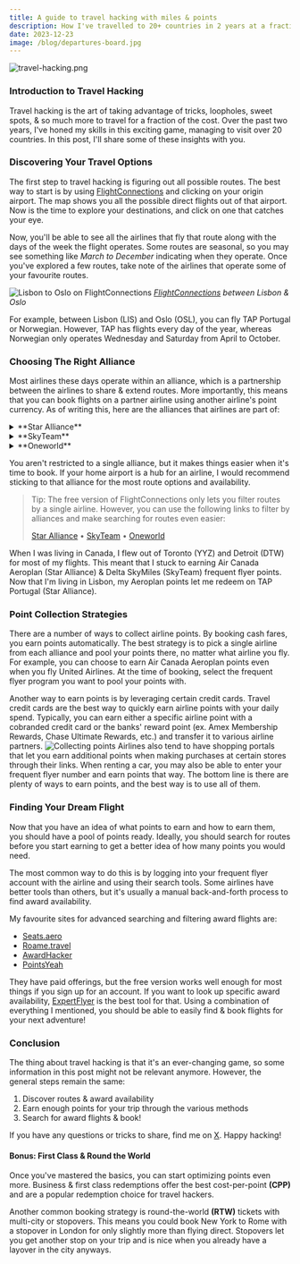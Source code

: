 ```yaml
---
title: A guide to travel hacking with miles & points
description: How I've travelled to 20+ countries in 2 years at a fraction of the cost
date: 2023-12-23
image: /blog/departures-board.jpg
---
```

![travel-hacking.png](blog/travel-hacking.png)

### Introduction to Travel Hacking
Travel hacking is the art of taking advantage of tricks, loopholes, sweet spots, & so much more to travel for a fraction of the cost. Over the past two years, I've honed my skills in this exciting game, managing to visit over 20 countries. In this post, I'll share some of these insights with you.
### Discovering Your Travel Options
The first step to travel hacking is figuring out all possible routes. The best way to start is by using [FlightConnections](https://www.flightconnections.com/) and clicking on your origin airport. The map shows you all the possible direct flights out of that airport. Now is the time to explore your destinations, and click on one that catches your eye.

Now, you'll be able to see all the airlines that fly that route along with the days of the week the flight operates. Some routes are seasonal, so you may see something like *March to December* indicating when they operate. Once you've explored a few routes, take note of the airlines that operate some of your favourite routes.

![Lisbon to Oslo on FlightConnections](blog/lis-osl.png)
*[FlightConnections](https://www.flightconnections.com/flights-from-lisbon-lis) between Lisbon & Oslo*

For example, between Lisbon (LIS) and Oslo (OSL), you can fly TAP Portugal or Norwegian. However, TAP has flights every day of the year, whereas Norwegian only operates Wednesday and Saturday from April to October.
### Choosing The Right Alliance
Most airlines these days operate within an alliance, which is a partnership between the airlines to share & extend routes. More importantly, this means that you can book flights on a partner airline using another airline's point currency. As of writing this, here are the alliances that airlines are part of:

<details><summary>**Star Alliance**</summary>Aegean Airlines, Air Canada, Air China, Air India, Air New Zealand, All Nippon Airways, Asiana Airlines, Austrian Airlines, Avianca, Brussels Airlines, Copa Airlines, Croatia Airlines, EgyptAir, Ethiopian Airlines, EVA Air, LOT Polish Airlines, Lufthansa, Scandinavian Airlines, Shenzhen Airlines, Singapore Airlines, South African Airways, Swiss International Air Lines, TAP Air Portugal, Thai Airways International, Turkish Airlines, and United Airlines</details>
<details><summary>**SkyTeam**</summary>Aerolíneas Argentinas, Aeroméxico, Air Europa, Air France, China Airlines, China Eastern Airlines, Czech Airlines, Delta Air Lines, Garuda Indonesia, ITA Airways, Kenya Airways, KLM Royal Dutch Airlines, Korean Air, Middle East Airlines, Saudia, TAROM, Vietnam Airlines, Virgin Atlantic, and XiamenAir</details>
<details><summary>**Oneworld**</summary>Alaska Airlines, American Airlines, British Airways, Cathay Pacific, Finnair, Iberia Airlines, Japan Airlines, Malaysia Airlines, Qantas, Qatar Airways, Royal Air Maroc, Royal Jordanian, and SriLankan Airlines</details>

You aren't restricted to a single alliance, but it makes things easier when it's time to book. If your home airport is a hub for an airline, I would recommend sticking to that alliance for the most route options and availability. 

> Tip: The free version of FlightConnections only lets you filter routes by a single airline. However, you can use the following links to filter by alliances and make searching for routes even easier:  
> 
> [Star Alliance](https://www.flightconnections.com/route-map-star-alliance) • [SkyTeam](https://www.flightconnections.com/route-map-skyteam) • [Oneworld](https://www.flightconnections.com/route-map-oneworld)

When I was living in Canada, I flew out of Toronto (YYZ) and Detroit (DTW) for most of my flights. This meant that I stuck to earning Air Canada Aeroplan (Star Alliance) & Delta SkyMiles (SkyTeam) frequent flyer points. Now that I'm living in Lisbon, my Aeroplan points let me redeem on TAP Portugal (Star Alliance).
### Point Collection Strategies
There are a number of ways to collect airline points. By booking cash fares, you earn points automatically. The best strategy is to pick a single airline from each alliance and pool your points there, no matter what airline you fly. For example, you can choose to earn Air Canada Aeroplan points even when you fly United Airlines. At the time of booking, select the frequent flyer program you want to pool your points with.

Another way to earn points is by leveraging certain credit cards. Travel credit cards are the best way to quickly earn airline points with your daily spend. Typically, you can earn either a specific airline point with a cobranded credit card or the banks' reward point (ex. Amex Membership Rewards, Chase Ultimate Rewards, etc.) and transfer it to various airline partners.
![Collecting points](blog/collecting-points.png)
Airlines also tend to have shopping portals that let you earn additional points when making purchases at certain stores through their links. When renting a car, you may also be able to enter your frequent flyer number and earn points that way. The bottom line is there are plenty of ways to earn points, and the best way is to use all of them.
### Finding Your Dream Flight
Now that you have an idea of what points to earn and how to earn them, you should have a pool of points ready. Ideally, you should search for routes before you start earning to get a better idea of how many points you would need. 

The most common way to do this is by logging into your frequent flyer account with the airline and using their search tools. Some airlines have better tools than others, but it's usually a manual back-and-forth process to find award availability.

My favourite sites for advanced searching and filtering award flights are:
- [Seats.aero](https://seats.aero/)
- [Roame.travel](https://roame.travel/)
- [AwardHacker](https://www.awardhacker.com/)
- [PointsYeah](https://www.pointsyeah.com/)

They have paid offerings, but the free version works well enough for most things if you sign up for an account. If you want to look up specific award availability, [ExpertFlyer](https://www.expertflyer.com/) is the best tool for that. Using a combination of everything I mentioned, you should be able to easily find & book flights for your next adventure!
### Conclusion
The thing about travel hacking is that it's an ever-changing game, so some information in this post might not be relevant anymore. However, the general steps remain the same: 
1. Discover routes & award availability
2. Earn enough points for your trip through the various methods
3. Search for award flights & book!

If you have any questions or tricks to share, find me on [X](https://x.com/sirvar_). Happy hacking!
#### Bonus: First Class & Round the World
Once you've mastered the basics, you can start optimizing points even more. Business & first class redemptions offer the best cost-per-point **(CPP)** and are a popular redemption choice for travel hackers. 

Another common booking strategy is round-the-world **(RTW)** tickets with multi-city or stopovers. This means you could book New York to Rome with a stopover in London for only slightly more than flying direct. Stopovers let you get another stop on your trip and is nice when you already have a layover in the city anyways. 